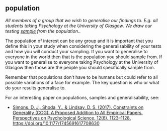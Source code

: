 ## population

<dfn>All members of a group that we wish to generalise our findings to. E.g. all students taking Psychology at the University of Glasgow. We draw our testing [sample](#sample) from the population.</dfn>. 

The population of interest can be any group and it is important that you define this in your study when considering the generalisability of your tests and how you will conduct your sampling. If you want to generalise to everyone in the world then that is the population you should sample from. If you want to generalise to everyone taking Psychology at the University of Glasgow then those are the people you should specifically sample from.

Remember that populations don't have to be humans but could refer to all possible variations of a face for example. The key question is who or what do your results generalise to.

For an interesting paper on populations, samples and generalisability, see:

* <a href = "https://journals.sagepub.com/doi/10.1177/1745691617708630" target = "_blank">Simons, D. J., Shoda, Y., & Lindsay, D. S. (2017). Constraints on Generality (COG): A Proposed Addition to All Empirical Papers. Perspectives on Psychological Science, 12(6), 1123–1128. https://doi.org/10.1177/1745691617708630</a>
